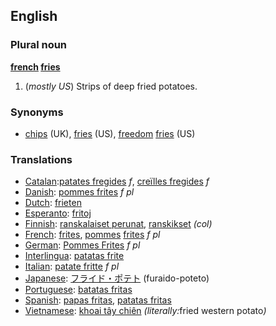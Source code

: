 ==English==
===Plural noun===
{{wikipedia}}
'''[[french]] [[fries]]'''
#(''mostly US'') Strips of deep fried potatoes.

===Synonyms===
*[[chips]] (UK), [[fries]] (US), [[freedom]] [[fries]] (US)

===Translations===
*[[Catalan]]:[[patates fregides]] ''f'', [[creïlles fregides]] ''f''
*[[Danish]]: [[pommes frites]] ''f pl''
*[[Dutch]]: [[frieten]]
*[[Esperanto]]: [[fritoj]]
*[[Finnish]]: [[ranskalaiset perunat]], [[ranskikset]] ''(col)''
*[[French]]: [[frites]], [[pomme]]s [[frites]] ''f pl''
*[[German]]: [[Pommes Frites]] ''f pl''
*[[Interlingua]]: [[patatas frite]]
*[[Italian]]: [[patate fritte]] ''f pl''
*[[Japanese]]: [[フライド・ポテト]] (furaido-poteto)
*[[Portuguese]]: [[batatas fritas]]
*[[Spanish]]: [[papas fritas]], [[patatas fritas]]
*[[Vietnamese]]: [[khoai tây chiên]] ''(literally: ''fried western potato'')''